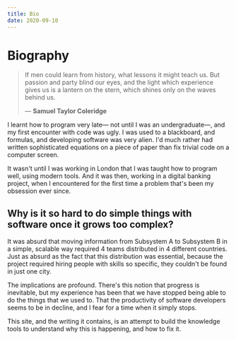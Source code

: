 ```yaml
---
title: Bio
date: 2020-09-10
---
```


# Biography

> If men could learn from history, what lessons it might teach us.
> But passion and party blind our eyes, and the light which experience
> gives us is a lantern on the stern, which shines only on the waves behind us.
>
> — **Samuel Taylor Coleridge**

I learnt how to program very late— not until I was an undergraduate—, and my first encounter with code was ugly.
I was used to a blackboard, and formulas, and developing software was very alien.
I'd much rather had written sophisticated equations on a piece of paper than fix trivial code on a computer screen.

It wasn't until I was working in London that I was taught how to program well, using modern tools.
And it was then, working in a digital banking project, when I encountered for the first time a problem that's been my obsession ever since.

## Why is it so hard to do simple things with software once it grows too complex?

It was absurd that moving information from Subsystem A to Subsystem B in a simple,
scalable way required 4 teams distributed in 4 different countries. Just as absurd as the fact that this distribution was essential,
because the project required hiring people with skills so specific, they couldn't be found in just one city.

The implications are profound. There's this notion that progress is inevitable, but my experience has been that we have stopped being able to do the things that we used to.
That the productivity of software developers seems to be in decline, and I fear for a time when it simply stops.

This site, and the writing it contains, is an attempt to build the knowledge tools to understand why this is happening, and how to fix it.
